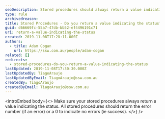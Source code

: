```yaml
---
seoDescription: Stored procedures should always return a value indicating the status, with 0 signifying success and error numbers denoting errors.
type: rule
archivedreason:
title: Stored Procedures - Do you return a value indicating the status?
guid: d66669fc-55a7-47db-bb52-ef4496191c71
uri: return-a-value-indicating-the-status
created: 2019-11-08T17:28:11.000Z
authors:
  - title: Adam Cogan
    url: https://ssw.com.au/people/adam-cogan
related: []
redirects:
  - stored-procedures-do-you-return-a-value-indicating-the-status
lastUpdated: 2019-11-08T17:30:30.000Z
lastUpdatedBy: TiagoAraujo
lastUpdatedByEmail: TiagoAraujo@ssw.com.au
createdBy: TiagoAraujo
createdByEmail: TiagoAraujo@ssw.com.au
---
```


<introEmbed
  body={<>
Make sure your stored procedures always return a value indicating the status. All stored procedures should return the error number (if an error) or a 0 to indicate no errors (ie success).
  </>}
/>
